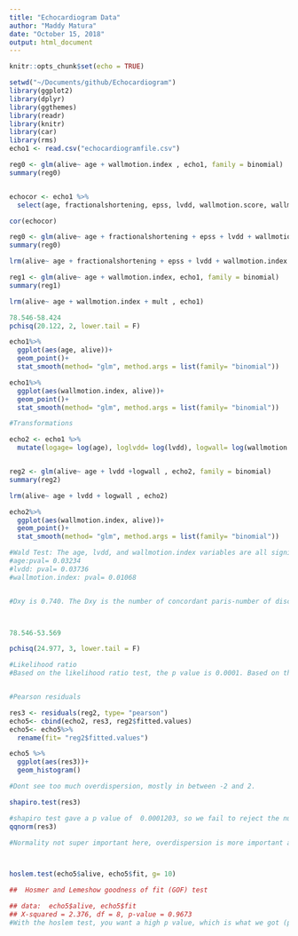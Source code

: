 ```yaml
---
title: "Echocardiogram Data"
author: "Maddy Matura"
date: "October 15, 2018"
output: html_document
---
```


```r
knitr::opts_chunk$set(echo = TRUE)
```

```r
setwd("~/Documents/github/Echocardiogram")
library(ggplot2)
library(dplyr)
library(ggthemes)
library(readr)
library(knitr)
library(car)
library(rms)
echo1 <- read.csv("echocardiogramfile.csv")
```



```r
reg0 <- glm(alive~ age + wallmotion.index , echo1, family = binomial)
summary(reg0)



```

```r
echocor <- echo1 %>%
  select(age, fractionalshortening, epss, lvdd, wallmotion.score, wallmotion.index, mult)

cor(echocor)

```

```r
reg0 <- glm(alive~ age + fractionalshortening + epss + lvdd + wallmotion.index + mult, echo1, family = binomial)
summary(reg0)

```

```r
lrm(alive~ age + fractionalshortening + epss + lvdd + wallmotion.index + mult , echo1)
```


```r
reg1 <- glm(alive~ age + wallmotion.index, echo1, family = binomial)
summary(reg1)

```


```r
lrm(alive~ age + wallmotion.index + mult , echo1)
```


```r
78.546-58.424
pchisq(20.122, 2, lower.tail = F)
```

```r
echo1%>%
  ggplot(aes(age, alive))+
  geom_point()+ 
  stat_smooth(method= "glm", method.args = list(family= "binomial"))

```


```r
echo1%>%
  ggplot(aes(wallmotion.index, alive))+
  geom_point()+ 
  stat_smooth(method= "glm", method.args = list(family= "binomial"))

```


```r
#Transformations

echo2 <- echo1 %>%
  mutate(logage= log(age), loglvdd= log(lvdd), logwall= log(wallmotion.index), agesq= age^2, lvddsq= lvdd^2, wallsq= wallmotion.index^2, sqrtage= sqrt(age), sqrtlvdd= sqrt(lvdd), sqrtwall= sqrt(wallmotion.index))


reg2 <- glm(alive~ age + lvdd +logwall , echo2, family = binomial)
summary(reg2)

```

```r
lrm(alive~ age + lvdd + logwall , echo2)
```

```r
echo2%>%
  ggplot(aes(wallmotion.index, alive))+
  geom_point()+ 
  stat_smooth(method= "glm", method.args = list(family= "binomial"))

```

```r
#Wald Test: The age, lvdd, and wallmotion.index variables are all significant predictors of death or not.
#age:pval= 0.03234
#lvdd: pval= 0.03736
#wallmotion.index: pval= 0.01068


#Dxy is 0.740. The Dxy is the number of concordant paris-number of discordnat pairs/total number of pairs. Based ont his formal, .740 is the percentage of concordant pairs in this model. Thus, 74% of the paris are concordant so this is a pretty good fit. 



78.546-53.569 

pchisq(24.977, 3, lower.tail = F)
```

```r
#Likelihood ratio
#Based on the likelihood ratio test, the p value is 0.0001. Based on this low p value, we can reject the null that the model has more predictive power without coefficinets that the variables add. There is good evidence that the coefficeints provided by at least 1 variable improves the fit of the model. 


#Pearson residuals

res3 <- residuals(reg2, type= "pearson")
echo5<- cbind(echo2, res3, reg2$fitted.values)
echo5<- echo5%>%
  rename(fit= "reg2$fitted.values")

echo5 %>%
  ggplot(aes(res3))+
  geom_histogram()

```


```r
#Dont see too much overdispersion, mostly in between -2 and 2. 

shapiro.test(res3)

```

```r
#shapiro test gave a p value of  0.0001203, so we fail to reject the null that the residuals are normally distributed because the p value is above the threshold of 0.05. 
qqnorm(res3)

```

```r
#Normality not super important here, overdispersion is more important and hoslem test for fit. 



hoslem.test(echo5$alive, echo5$fit, g= 10)

##  Hosmer and Lemeshow goodness of fit (GOF) test

## data:  echo5$alive, echo5$fit
## X-squared = 2.376, df = 8, p-value = 0.9673
#With the hoslem test, you want a high p value, which is what we got (p= 0.0.9673).The null hypothesis is that the logistic regression model is a good fit, so we fail to reject the null and have good evidence that this model is a good fit. 

```

```r

```




